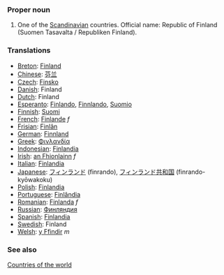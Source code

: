 ===Proper noun===

# One of the [[Scandinavian]] countries. Official name: Republic of Finland (Suomen Tasavalta / Republiken Finland).
===Translations===
*[[Breton]]: [[Finland]]
*[[Chinese]]: [[芬兰]]
*[[Czech]]: [[Finsko]]
*[[Danish]]: Finland
*[[Dutch]]: Finland
*[[Esperanto]]: [[Finlando]], [[Finnlando]], [[Suomio]]
*[[Finnish]]: [[Suomi]]
*[[French]]: [[Finlande]] ''f''
*[[Frisian]]: [[Finlân]]
*[[German]]: [[Finnland]]
*[[Greek]]: [[Φινλανδία]]
*[[Indonesian]]: [[Finlandia]]
*[[Irish]]: [[an Fhionlainn]] ''f''
*[[Italian]]: [[Finlandia]]
*[[Japanese]]: [[フィンランド]] (finrando), [[フィンランド]][[共和国]] (finrando-kyōwakoku)
*[[Polish]]: [[Finlandia]]
*[[Portuguese]]: [[Finlândia]]
*[[Romanian]]: [[Finlanda]] ''f''
*[[Russian]]: [[Финляндия]]
*[[Spanish]]: [[Finlandia]]
*[[Swedish]]: Finland
*[[Welsh]]: [[y Ffindir]] ''m''

===See also===
[[Countries of the world]]